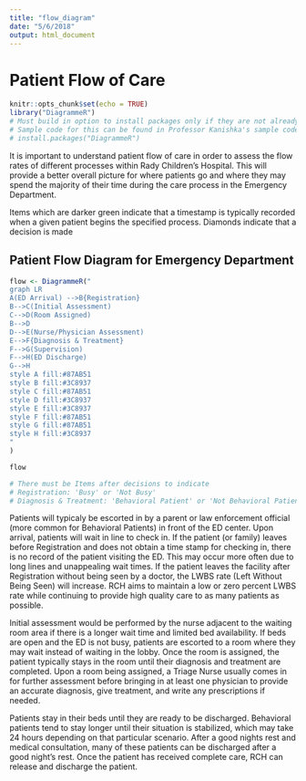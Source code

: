 ```yaml
---
title: "flow_diagram"
date: "5/6/2018"
output: html_document
---
```



# Patient Flow of Care

```r
knitr::opts_chunk$set(echo = TRUE)
library("DiagrammeR")
# Must build in option to install packages only if they are not already installed
# Sample code for this can be found in Professor Kanishka's sample code
# install.packages("DiagrammeR")
```

It is important to understand patient flow of care in order to assess the flow rates of different processes within Rady Children's Hospital. This will provide a better overall picture for where patients go and where they may spend the majority of their time during the care process in the Emergency Department. 

Items which are darker green indicate that a timestamp is typically recorded when a given patient begins the specified process. Diamonds indicate that a decision is made 

## Patient Flow Diagram for Emergency Department


```r

flow <- DiagrammeR("
graph LR
A(ED Arrival) -->B{Registration}
B-->C(Initial Assessment)
C-->D(Room Assigned)
B-->D
D-->E(Nurse/Physician Assessment)
E-->F{Diagnosis & Treatment}
F-->G(Supervision)
F-->H(ED Discharge)
G-->H
style A fill:#87AB51 
style B fill:#3C8937
style C fill:#87AB51
style D fill:#3C8937
style E fill:#3C8937
style F fill:#87AB51
style G fill:#87AB51
style H fill:#3C8937
"
)

flow

# There must be Items after decisions to indicate
# Registration: 'Busy' or 'Not Busy'
# Diagnosis & Treatment: 'Behavioral Patient' or 'Not Behavioral Patient'

```

Patients will typicaly be escorted in by a parent or law enforcement official (more common for Behavioral Patients) in front of the ED center. Upon arrival, patients will wait in line to check in. If the patient (or family) leaves before Registration and does not obtain a time stamp for checking in, there is no record of the patient visiting the ED. This may occur more often due to long lines and unappealing wait times. If the patient leaves the facility after Registration without being seen by a doctor, the LWBS rate (Left Without Being Seen) will increase. RCH aims to maintain a low or zero percent LWBS rate while continuing to provide high quality care to as many patients as possible. 

Initial assessment would be performed by the nurse adjacent to the waiting room area if there is a longer wait time and limited bed availability. If beds are open and the ED is not busy, patients are escorted to a room where they may wait instead of waiting in the lobby. Once the room is assigned, the patient typically stays in the room until their diagnosis and treatment are completed. Upon a room being assigned, a Triage Nurse usually comes in for further assessment before bringing in at least one physician to provide an accurate diagnosis, give treatment, and write any prescriptions if needed. 

Patients stay in their beds until they are ready to be discharged. Behavioral patients tend to stay longer until their situation is stabilized, which may take 24 hours depending on that particular scenario. After a good nights rest and medical consultation, many of these patients can be discharged after a good night's rest. Once the patient has received complete care, RCH can release and discharge the patient. 
